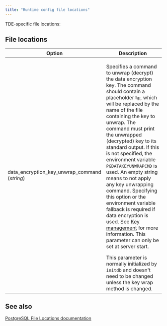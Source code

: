 ```yaml
---
title: "Runtime config file locations"
---
```


TDE-specific file locations:

## File locations

| Option | Description | 
| ------- | ---------- |
| data_encryption_key_unwrap_command (*string*) | <p> Specifies a command to unwrap (decrypt) the data encryption key. The command should contain a placeholder *`%p`*, which will be replaced by the name of the file containing the key to unwrap. The command must print the unwrapped (decrypted) key to its standard output. If this is not specified, the environment variable ``PGDATAKEYUNWRAPCMD`` is used. An empty string means to not apply any key unwrapping command. Specifying this option or the environment variable fallback is required if data encryption is used. See [Key management](/tde/latest/#key-management) for more information. This parameter can only be set at server start. </p> This parameter is normally initialized by `initdb` and doesn't need to be changed unless the key wrap method is changed.


## See also
[PostgreSQL File Locations documentation](https://www.postgresql.org/docs/15/runtime-config-file-locations.html)